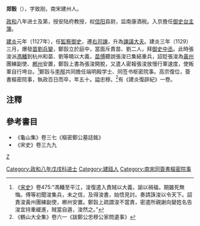 '''郑瑴'''（{{bd|?||?|}}），字致刚，南宋建州人。

[[政和|政和]]八年进士及第，授安陆府教授，权[[信阳|信阳]]县尉，监南康酒税。入京擔任[[御史台|御史台]][[主簿|主簿]]。

[[建炎|建炎]]元年（1127年），任[[監察御史|監察御史]]，遷[[右司諫|右司諫]]，升為[[諫議大夫|諫議大夫]]。建炎三年（1129）三月，爆發[[苗劉兵變|苗劉兵變]]，鄭瑴立於庭中，當面斥責苗、劉二人，拜[[御史中丞|御史中丞]]。此時張浚派[[馮轓|馮轓]]到杭州和苗、劉等曉以大義，[[苗傅|苗傅]]聽說張浚已集結重兵，詔貶張浚為[[黃州|黃州]]團練副使、[[郴州|郴州]]安置，鄭瑴上書為張浚開脫，又遣人密報張浚放慢行軍速度，使叛軍自行垮台。<ref>《[[宋史|宋史]]》卷475:“馮轓至平江，浚復遣入責賊以大義，諭以禍福，期雖死無悔。傅等初聞浚集兵，未之信，及得浚書，始悟見討。奏請誅浚以令天下。詔責浚黃州團練副使，郴州安置。鄭瑴上疏謂浚不當責，密遣所親謝向變姓名告浚宜持重緩進，賊當自遁，浚然之。”</ref>鄭瑴与[[李邴|李邴]]共同擔任端明殿学士、同签书枢密院事。高宗復位，簽書樞密院事，執政百日而卒，年五十。謚忠穆。<ref>《鶴山大全集》卷六一《跋鄭公忠穆公家問遺事》</ref>有《建炎復辟紀》一卷。

==注釋==
{{reflist}}

==參考書目==
*《龜山集》卷三七《樞密鄭公墓誌銘》
*《宋史》卷三九九

[[category:宋朝人|Z]]
[[Category:政和八年戊戌科进士|Category:政和八年戊戌科进士]]
[[Category:建瓯人|Category:建瓯人]]
[[Category:南宋同簽書樞密院事|Category:南宋同簽書樞密院事]]